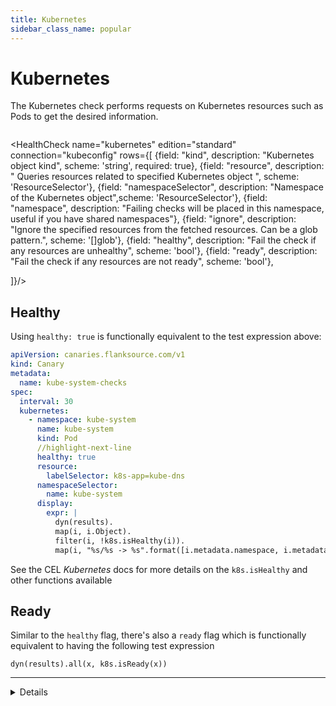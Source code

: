 ```yaml
---
title: Kubernetes
sidebar_class_name: popular
---
```


# <Icon name="k8s" /> Kubernetes

The Kubernetes check performs requests on Kubernetes resources such as Pods to get the desired information.


```yaml title="junit.yaml"  file=../../../modules/canary-checker/fixtures/k8s/kubernetes-minimal_pass.yaml
```

<HealthCheck name="kubernetes" edition="standard" connection="kubeconfig"  rows={[
  {field: "kind", description: "Kubernetes object kind", scheme: 'string', required: true},
  {field: "resource", description: " Queries resources related to specified Kubernetes object ", scheme: 'ResourceSelector'},
  {field: "namespaceSelector", description: "Namespace of the Kubernetes object",scheme: 'ResourceSelector'},
  {field: "namespace", description: "Failing checks will be placed in this namespace, useful if you have shared namespaces"},
  {field: "ignore", description: "Ignore the specified resources from the fetched resources. Can be a glob pattern.", scheme: '[]glob'},
  {field: "healthy", description: "Fail the check if any resources are unhealthy", scheme: 'bool'},
  {field: "ready", description: "Fail the check if any resources are not ready", scheme: 'bool'},

]}/>

## Healthy

Using `healthy: true` is functionally equivalent to the test expression above:

```yaml
apiVersion: canaries.flanksource.com/v1
kind: Canary
metadata:
  name: kube-system-checks
spec:
  interval: 30
  kubernetes:
    - namespace: kube-system
      name: kube-system
      kind: Pod
      //highlight-next-line
      healthy: true
      resource:
        labelSelector: k8s-app=kube-dns
      namespaceSelector:
        name: kube-system
      display:
        expr: |
          dyn(results).
          map(i, i.Object).
          filter(i, !k8s.isHealthy(i)).
          map(i, "%s/%s -> %s".format([i.metadata.namespace, i.metadata.name, k8s.getHealth(i).message])).join('\n')
```

See the CEL <CommonLink to="cel" anchor="kubernetes">_Kubernetes_</CommonLink> docs for more details on the `k8s.isHealthy` and other functions available

## Ready

Similar to the `healthy` flag, there's also a `ready` flag which is functionally equivalent to having the following test expression

```
dyn(results).all(x, k8s.isReady(x))
```

---

<details summary="Checking for certificate readiness">
<div>

```yaml title="junit.yaml"  file=../../../modules/canary-checker/fixtures/k8s/certmanager.yaml
```
</div>
</details>
